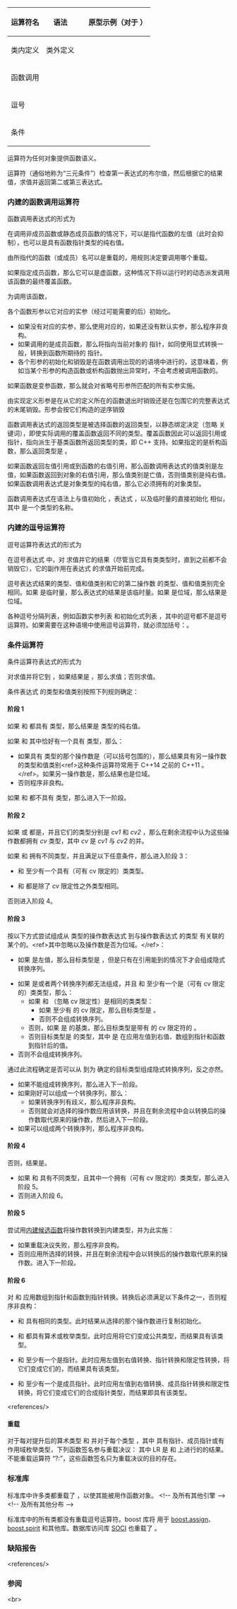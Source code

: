 {{title|其他运算符}}
{{cpp/language/expressions/navbar}}
{|class="wikitable" style="font-size: 85%;"
|-
!rowspan="2"|{{nbsp}}运算符名{{nbsp}}
!rowspan="2"|语法
!rowspan="2"|{{nbsp}}{{rlp|operators|可重载}}{{nbsp}}
!colspan="2"|原型示例（对于 {{c/core|class T}}）
|-
!类内定义
!类外定义
|-
|函数调用
|{{tt|a(a1, a2)}}
|{{yes}}
|{{c|R T::operator()(Arg1 &amp;a1, Arg2 &amp;a2, ...);}}
|{{n/a}}
|-
|逗号
|{{tt|a, b}}
|{{yes}}
|{{c|T2&amp; T::operator,(T2 &amp;b);}}
|{{c|T2&amp; operator,(const T &amp;a, T2 &amp;b);}}
|-
|条件
|{{tt|a ? b : c}}
|{{no}}
|{{n/a}}
|{{n/a}}
|}

{{i|函数调用}}运算符为任何对象提供函数语义。

{{i|条件}}运算符（通俗地称为“三元条件”）检查第一表达式的布尔值，然后根据它的结果值，求值并返回第二或第三表达式。

===内建的函数调用运算符===
函数调用表达式的形式为
{{sdsc begin}}
{{sdsc|{{spar sep|函数}}{{ttb|(}}{{spar|实参1}}{{ttb|,}} {{spar|实参2}}{{ttb|,}} {{spar|实参3}}{{ttb|,}}... {{ttb|)}}}} 
{{sdsc end}}

{{par begin}}
{{par|{{spar sep|函数}}|具有函数或函数指针类型的表达式}}
{{par|{{spar|实参1}}{{ttb|,}} {{spar|实参2}}{{ttb|,}} {{spar|实参3}}{{ttb|,}}...|可以为空的任意表达式{{rev inl|since=c++11|或{{rlp|initialization|花括号包围的初始化器列表}}}}的列表，但为避免歧义顶层不能出现逗号运算符}}
{{par end}}

在调用非成员函数或静态成员函数的情况下，{{spar sep|函数}}可以是指代函数的左值（此时会抑制{{rlps|implicit conversion#函数到指针转换}}），也可以是具有函数指针类型的纯右值。

由{{spar sep|函数}}所指代的函数（或成员）名可以是重载的，用{{rlp|overload resolution|重载决议}}规则决定要调用哪个重载。

如果{{spar sep|函数}}指定成员函数，那么它可以是虚函数，这种情况下将以运行时的动态派发调用该函数的最终覆盖函数。

为调用该函数，
{{rrev multi|until1=c++17|rev1=
以任意顺序对{{spar sep|函数}}和作为实参所提供的所有表达式{{spar|实参1}}、{{spar|实参2}}、{{spar sep|实参3}}等进行求值，它们互相是{{rlp|eval order|无顺序的}}。
|rev2=
{{spar sep|函数}}按顺序早于表达式{{spar|实参1}}、{{spar|实参2}}、{{spar sep|实参3}}以及各{{rlp|default arguments|默认实参}}（如果存在）。以任意顺序求值各实参表达式，它们互相是{{rlp|eval order|顺序不确定的}}。
}}

各个函数形参以它对应的实参（经过可能需要的{{rlp|implicit conversion|隐式转换}}后）初始化。
* 如果没有对应的实参，那么使用对应的{{rlp|default arguments|默认实参}}，如果还没有默认实参，那么程序非良构。
* 如果调用的是成员函数，那么将指向当前对象的 {{c|this}} 指针，如同使用显式转换一般，转换到函数所期待的 {{c|this}} 指针。
* 各个形参的初始化和销毁是在函数调用出现的{{rlps|expressions#完整表达式}}的语境中进行的，这意味着，例如当某个形参的构造函数或析构函数抛出异常时，不会考虑被调用函数的{{rlp|try#函数 try 块|函数 {{c/core|try}} 块}}。

如果函数是变参函数，那么就会对省略号形参所匹配的所有实参实施{{rlp|variadic arguments#默认转换|默认实参提升}}。

由实现定义形参是在从它的定义所在的函数退出时销毁还是在包围它的完整表达式的末尾销毁。形参会按它们构造的逆序销毁

函数调用表达式的返回类型是被选择函数的返回类型，以静态绑定决定（忽略 {{c/core|virtual}} 关键词），即使实际调用的覆盖函数返回不同的类型。覆盖函数因此可以返回引用或指针，指向派生于基类函数所返回类型的类，即 C++ 支持{{enwiki|Covariant return type|协变返回类型}}。如果{{spar sep|函数}}指定的是析构函数，那么返回类型是 {{c/core|void}}。

{{rrev|since=c++17|
当一个类类型 {{tt|X}} 的对象被传递给函数，或从函数被返回时，如果 {{tt|X}} 的每个复制构造函数、移动构造函数和析构函数都是平凡或被弃置的，并且 {{tt|X}} 拥有至少一个未被弃置的复制或移动构造函数，那么实现可以创建保有函数形参或结果对象的临时对象。

临时对象分别从函数实参或返回值构造，而函数的形参或返回对象的初始化，如同使用未被弃置的平凡构造函数对临时对象进行复制一样进行（即使该构造函数无法访问，或进行对象的复制或移动时的重载决议不会选择它）。

这样小的类类型（如 {{lc|std::complex}} 或 {{tt|std::span}}）就可以在寄存器中传递给函数或从函数返回。
}}

如果函数返回左值引用或到函数的右值引用，那么函数调用表达式的值类别是左值，如果函数返回到对象的右值引用，那么值类别是亡值，否则值类别是纯右值。如果函数调用表达式是对象类型的纯右值，那么它必须拥有{{rlp|type#不完整类型|完整}}的对象类型{{rev inl|since=c++11|，除非用作 {{rlpt|decltype}} 的操作数，或用作作为 {{c/core|decltype}} 操作数的[[#内建的逗号运算符|内建逗号运算符]]的右操作数}}。

{{rrev|since=c++26|
当被调用的函数正常退出时，会{{rlps|contracts#依次求值}}该函数的所有{{rlps|function#后条件断言}}。如果实现引入{{rlp|lifetime#临时对象的生存期|临时对象}}来持有结果值，那么对于每个后条件断言的求值 {{tt|E}}：
* {{tt|E}} 对于那些临时对象和结果对象的初始化都是{{rlp|eval order|顺序不确定的}}。
* {{tt|E}} {{rlp|eval order|按顺序早于}}任何函数形参的销毁。
}}

函数调用表达式在语法上与值初始化 {{c|T()}}，{{rlp|explicit cast|函数风格转换}}表达式 {{c|T(A1)}}，以及临时量的直接初始化 {{c|T(A1, A2, A3, ...)}} 相似，其中 {{tt|T}} 是一个类型的名称。

{{example
|code=
#include &lt;cstdio&gt;

struct S
{
    int f1(double d)
    {
        return printf("%f \n", d); // 变参函数调用
    }
    
    int f2()
    {
        return f1(7); // 成员函数调用，同 this-&gt;f1()
                      // 整数形参会转换到 double
    }
};

void f()
{
    puts("函数已调用"); // 函数调用
}

int main()
{
    f();    // 函数调用
    S s;
    s.f2(); // 成员函数调用
}
|output=
函数已调用
7.000000 
}}

===内建的逗号运算符===
逗号运算符表达式的形式为
{{sdsc begin}}
{{sdsc|{{spar|表达式1}} {{ttb|,}} {{spar|表达式2}}}} 
{{sdsc end}}

在逗号表达式 {{c|E1, E2}} 中，对 {{c|E1}} 求值并{{rlp|expressions#弃值表达式|舍弃}}它的结果（尽管当它具有类类型时，直到{{rlp|lifetime#临时对象的生存期|包含它的全表达式的结尾}}之前都不会销毁它），它的副作用在表达式 {{tt|E2}} 的求值开始前完成{{rev inl|until=c++17|（注意，用户定义的 {{tt|operator,}} 不能保证定序）}}。

逗号表达式结果的类型、值和值类别和它的第二操作数 {{c|E2}} 的类型、值和值类别完全相同。如果 {{c|E2}} 是临时量{{rev inl|since=c++17|表达式}}，那么表达式的结果是该临时量{{rev inl|since=c++17|表达式}}。如果 {{c|E2}} 是位域，那么结果是位域。

各种逗号分隔列表，例如函数实参列表 {{c|f(a, b, c)}} 和初始化式列表 {{c|1=int a[] = {1, 2, 3} }}，其中的逗号都不是逗号运算符。如果需要在这种语境中使用逗号运算符，就必须加括号：{{c|f(a, (n++, n + b), c)}}。

{{rrev multi
|since1=c++20|rev1=
以无括号的逗号表达式作为{{rlp|operator member access#内建的下标运算符|下标运算符}}的第二（右）操作数是被弃用的。

例如，{{c|a[b, c]}} 被弃用而 {{c|a[(b, c)]}} 未被弃用。
|since2=c++23|rev2=
无括号的逗号表达式不能作为{{rlp|operator member access#内建的下标运算符|下标运算符}}的第二（右）参数。例如 {{c|a[b, c]}} 要么非良构，要么等价于 {{c|a.operator[](b, c)}}。

为将逗号表达式用作下标需要括号，例如 {{c|a[(b, c)]}}。
}}

{{example
|code=
#include &lt;iostream&gt;

int main()
{
    // 逗号通常用于在语言的文法仅允许一个表达式之处执行多个表达式
    
    // * 在 for 循环的第三部分中
    for (int i = 0, j = 10; i &lt;= j; ++i, --j)
    //            ^ 列表分隔符           ^ 逗号运算符
        std::cout &lt;&lt; "i = " &lt;&lt; i &lt;&lt; " j = " &lt;&lt; j &lt;&lt; '\n';
    
    // * 在返回语句中
    // return log("an error!"), -1;
    
    // * 在初始化式表达式中
    // MyClass(const Arg&amp; arg)
    // : member{ throws_if_bad(arg), arg }
    
    // 等等。
    
    // 逗号运算符可以串联；最后一个（最右侧）表达式的结果是整个串联的结果：
    int n = 1;
    int m = (++n, std::cout &lt;&lt; "n = " &lt;&lt; n &lt;&lt; '\n', ++n, 2 * n);
    
    // m 现在是 6
    std::cout &lt;&lt; "m = " &lt;&lt; (++m, m) &lt;&lt; '\n';
}
|output=
i = 0 j = 10
i = 1 j = 9
i = 2 j = 8
i = 3 j = 7
i = 4 j = 6
i = 5 j = 5
n = 2
m = 7
}}

===条件运算符===
条件运算符表达式的形式为
{{sdsc begin}}
{{sdsc|{{spar|表达式1}} {{ttb|?}} {{spar|表达式2}} {{ttb|:}} {{spar|表达式3}}}} 
{{sdsc end}}

对{{spar sep|表达式1}}求值并将它{{rlp|implicit conversion|按语境转换}}到 {{c/core|bool}}，如果结果是 {{c|true}}，那么求值{{spar|表达式2}}；否则求值{{spar|表达式3}}。

条件表达式 {{c|E1 ? E2 : E3}} 的类型和值类别按照下列规则确定：

====阶段 1====
如果 {{c|E2}} 和 {{c|E3}} 都具有 {{c/core|void}} 类型，那么结果是 {{c/core|void}} 类型的纯右值。

如果 {{c|E2}} 和 {{c|E3}} 其中恰好有一个具有 {{c/core|void}} 类型，那么：
* 如果具有 {{c/core|void}} 类型的那个操作数是（可以括号包围的）{{rlp|throw|{{c/core|throw}} 表达式}}，那么结果具有另一操作数的类型和值类别&lt;ref&gt;这种条件运算符常用于 C++14 之前的 C++11 {{rlp|constexpr|constexpr 编程}}。&lt;/ref&gt;。如果另一操作数是{{rlp|bit field|位域}}，那么结果也是位域。
* 否则程序非良构。

如果 {{c|E2}} 和 {{c|E3}} 都不具有 {{c/core|void}} 类型，那么进入下一阶段。

{{source|1=
2 + 2 == 4 ? throw 123 : throw 456; // 结果具有 “void” 类型

2 + 2 != 4 ? "OK" : throw "error";  // 结果具有 “const char[3]” 类型
                                    // 即使始终会抛出异常
}}

====阶段 2====
如果 {{c|E2}} 或 {{c|E3}} 都是{{rev inl|until=c++11|左值位域}}{{rev inl|since=c++11|值类别相同的泛左值位域}}，并且它们的类型分别是 ''cv1'' {{tt|T}} 和 ''cv2'' {{tt|T}}，那么在剩余流程中认为这些操作数都拥有 ''cv'' {{tt|T}} 类型，其中 ''cv'' 是 ''cv1'' 与 ''cv2'' 的并。

如果 {{c|E2}} 和 {{c|E3}} 拥有不同类型，并且满足以下任意条件，那么进入阶段 3：
* {{c|E2}} 和 {{c|E3}} 至少有一个具有（可有 cv 限定的）类类型。
* {{c|E2}} 和 {{c|E3}} 都是除了 cv 限定性之外类型相同{{rev inl|until=c++11|的左值}}{{rev inl|since=c++11|且值类别也相同的泛左值}}。

否则进入阶段 4。

====阶段 3====
按以下方式尝试组成从 {{tt|TX}} 类型的操作数表达式 {{c|X}} 到与操作数表达式 {{c|Y}} 的类型 {{tt|TY}} 有关联的某个{{i|目标类型}}的{{rlp|implicit conversion|隐式转换序列}}。&lt;ref&gt;其中忽略{{rlp|access|成员访问}}{{rev inl|since=c++11|，或转换函数是否被弃置，}}以及操作数是否为位域。&lt;/ref&gt;：
* 如果 {{c|Y}} 是左值，那么目标类型是 {{tt|TY&amp;}}，但是只有在引用能{{rlps|reference initialization#直接绑定}}到{{rev inl|until=c++11|左值}}{{rev inl|since=c++11|泛左值}}的情况下才会组成隐式转换序列。
{{rrev|since=c++11|
* 如果 {{c|Y}} 是亡值，那么目标类型是 {{tt|TY&amp;&amp;}}，但是只有在引用能直接绑定的情况下才会组成隐式转换序列。
}}
* 如果 {{c|Y}} 是{{rev inl|until=c++11|右值}}{{rev inl|since=c++11|纯右值}}或者两个转换序列都无法组成，并且 {{tt|TX}} 和 {{tt|TY}} 至少有一个是（可有 cv 限定的）类类型，那么：
** 如果 {{tt|TX}} 和 {{tt|TY}}（忽略 cv 限定性）是相同的类类型：
*** 如果 {{tt|TY}} 至少有 {{tt|TX}} 的 cv 限定，那么目标类型是 {{tt|TY}}。
*** 否则不会组成转换序列。
** 否则，如果 {{tt|TY}} 是 {{tt|TX}} 的基类，那么目标类型是带有 {{tt|TX}} 的 cv 限定符的 {{tt|TY}}。
** 否则目标类型是 {{c|Z}} 的类型，其中 {{c|Z}} 是 {{c|Y}} 在应用左值到右值、数组到指针和函数到指针{{rlp|implicit conversion|标准转换}}后的值。
* 否则不会组成转换序列。

通过此流程确定是否可以从 {{c|E2}} 到为 {{c|E3}} 确定的目标类型组成隐式转换序列，反之亦然。
* 如果不能组成转换序列，那么进入下一阶段。
* 如果刚好可以组成一个转换序列，那么：
** 如果转换序列有歧义，那么程序非良构。
** 否则就会对选择的操作数应用该转换，并且在剩余流程中会以转换后的操作数取代原来的操作数，然后进入下一阶段。
* 如果可以组成两个转换序列，那么程序非良构。

{{source|1=
struct A {};

struct B : A {};

using T = const B;

A a = true ? A() : T(); // Y = A(), TY = A, X = T(), TX = const B. 目标类型 = const A
}}

====阶段 4====
{{rev begin}}
{{rev|until=c++11|
如果 {{c|E2}} 和 {{c|E3}} 是同类型的左值，那么结果是具有该类型的左值。如果 {{c|E2}} 和 {{c|E3}} 至少有一个是位域，那么结果是位域。
}}
{{rev|since=c++11|
如果 {{c|E2}} 和 {{c|E3}} 是同类型和同值类别的泛左值，那么结果具有相同的类型和值类别。如果 {{c|E2}} 和 {{c|E3}} 至少有一个是位域，那么结果是位域。
}}
{{rev end}}

否则，结果是{{rev inl|until=c++11|右值}}{{rev inl|since=c++11|纯右值}}。
* 如果 {{c|E2}} 和 {{c|E3}} 具有不同类型，且其中一个拥有（可有 cv 限定的）类类型，那么进入阶段 5。
* 否则进入阶段 6。

====阶段 5====
尝试用[[#重载|内建候选函数]]将操作数转换到内建类型，并为此实施{{rlp|overload resolution|重载决议}}：
* 如果重载决议失败，那么程序非良构。
* 否则应用所选择的转换，并且在剩余流程中会以转换后的操作数取代原来的操作数。进入下一阶段。

====阶段 6====
对 {{c|E2}} 和 {{c|E3}} 应用数组到指针和函数到指针转换。转换后必须满足以下条件之一，否则程序非良构：
* {{c|E2}} 和 {{c|E3}} 具有相同的类型。此时结果从选择的那个操作数进行复制初始化。
* {{c|E2}} 和 {{c|E3}} 都具有算术或枚举类型。此时应用{{rlp|usual arithmetic conversions|一般算术转换}}将它们变成公共类型，而结果具有该类型。
* {{c|E2}} 和 {{c|E3}} 至少有一个是指针。此时应用左值到右值转换、指针转换{{rev inl|since=c++17|、函数指针转换}}和限定性转换，将它们变成它们的{{rlps|pointer#合成指针类型}}，而结果具有该类型。
* {{c|E2}} 和 {{c|E3}} 至少有一个是成员指针。此时应用左值到右值转换、成员指针转换{{rev inl|since=c++17|、函数指针转换}}和限定性转换，将它们变成它们的合成指针类型，而结果即具有该类型。
{{rrev|since=c++11|
* {{c|E2}} 和 {{c|E3}} 都是空指针常量，且其中至少有一个具有 {{lc|std::nullptr_t}} 类型。此时结果类型是 {{lc|std::nullptr_t}}。
}}

{{source|1=
int* intPtr;

using Mixed = decltype(true ? nullptr : intPtr);

static_assert(std::is_same_v&lt;Mixed, int*&gt;); // nullptr 变为 int*

struct A
{
    int* m_ptr;
} a;

int* A::* memPtr = &amp;A::m_ptr; // memPtr 是指向 A 的成员 m_ptr 的成员指针

// memPtr 使 nullptr 成为指向 A 的成员 m_ptr 的成员指针类型
static_assert(std::is_same_v&lt;decltype(false ? memPtr : nullptr), int*A::*&gt;);

// a.*memPtr 现在恰为指向 int 的指针，nullptr 也变为指向 int 的指针
static_assert(std::is_same_v&lt;decltype(false ? a.*memPtr : nullptr), int*&gt;);
}}

&lt;references/&gt;

{{rrev|since=c++11|
条件运算符的返回类型也能作为二元类型特性 {{lc|std::common_type}} 访问。
}}

====重载====
对于每对提升后的算术类型 {{tt|L}} 和 {{tt|R}} 并对于每个类型 {{tt|P}}，其中 {{tt|P}} 具有指针、成员指针或有作用域枚举类型，下列函数签名参与重载决议：
{{dcl begin}}
{{dcl|LR operator?:(bool, L, R);}}
{{dcl|P operator?:(bool, P, P);}}
{{dcl end}}
其中 LR 是 {{tt|L}} 和 {{tt|R}} 上进行的{{rlp|operator arithmetic|一般算术转换}}的结果。不能重载运算符 “?:”，这些函数签名只为重载决议的目的存在。

{{example
|code=
#include &lt;iostream&gt;
#include &lt;string&gt;

struct Node
{
    Node* next;
    int data;
    
    // 深复制的复制构造函数
    Node(const Node&amp; other)
      : next(other.next ? new Node(*other.next) : NULL)
      , data(other.data)
    {}
    
    Node(int d) : next(NULL), data(d) {}
    
    ~Node() { delete next ; }
};

int main()
{   
    // 简单的右值示例
    int n = 1 &gt; 2 ? 10 : 11; // 1 &gt; 2 为 false，所以 n = 11
    
    // 简单的左值示例
    int m = 10;
    (n == m ? n : m) = 7; // n == m 为 false，所以 m = 7
    
    // 输出结果
    std::cout &lt;&lt; "n = " &lt;&lt; n &lt;&lt; "\nm = " &lt;&lt; m;
}
|output=
n = 11
m = 7
}}

===标准库===
标准库中许多类都重载了 {{tt|operator()}}，以使其能被用作函数对象。
{{dsc begin}}
{{dsc inc|cpp/memory/default_delete/dsc operator()}}
{{dsc inc|cpp/utility/functional/plus/dsc operator()}}
{{dsc inc|cpp/utility/functional/minus/dsc operator()}}
{{dsc inc|cpp/utility/functional/multiplies/dsc operator()}}
{{dsc inc|cpp/utility/functional/divides/dsc operator()}}
{{dsc inc|cpp/utility/functional/modulus/dsc operator()}}
{{dsc inc|cpp/utility/functional/negate/dsc operator()}}
{{dsc inc|cpp/utility/functional/equal_to/dsc operator()}}
{{dsc inc|cpp/utility/functional/not_equal_to/dsc operator()}}
{{dsc inc|cpp/utility/functional/greater/dsc operator()}}
{{dsc inc|cpp/utility/functional/less/dsc operator()}}
{{dsc inc|cpp/utility/functional/greater_equal/dsc operator()}}
{{dsc inc|cpp/utility/functional/less_equal/dsc operator()}}
{{dsc inc|cpp/utility/functional/logical_and/dsc operator()}}
{{dsc inc|cpp/utility/functional/logical_or/dsc operator()}}
{{dsc inc|cpp/utility/functional/logical_not/dsc operator()}}
{{dsc inc|cpp/utility/functional/bit_and/dsc operator()}}
{{dsc inc|cpp/utility/functional/bit_or/dsc operator()}}
{{dsc inc|cpp/utility/functional/bit_xor/dsc operator()}}
{{dsc inc|cpp/utility/functional/unary_negate/dsc operator()}}
{{dsc inc|cpp/utility/functional/binary_negate/dsc operator()}}
{{dsc inc|cpp/utility/functional/reference_wrapper/dsc operator()}}
{{dsc inc|cpp/utility/functional/function/dsc operator()}}
{{dsc inc|cpp/utility/functional/move_only_function/dsc operator()}}
{{dsc inc|cpp/utility/functional/copyable_function/dsc operator()}}
{{dsc inc|cpp/coroutine/coroutine_handle/dsc operator()}}
{{dsc inc|cpp/locale/locale/dsc operator()}}
{{dsc inc|cpp/container/value_compare/dsc operator()|map}}
{{dsc inc|cpp/container/value_compare/dsc operator()|multimap}}
{{dsc inc|cpp/thread/packaged_task/dsc operator()}}
{{dsc inc|cpp/numeric/random/engine/dsc operator()|linear_congruential_engine}}&lt;!-- 及所有其他引擎 --&gt;
{{dsc inc|cpp/numeric/random/distribution/dsc operator()|uniform_int_distribution}}&lt;!-- 及所有其他分布 --&gt;
{{dsc end}}

标准库中的所有类都没有重载逗号运算符。boost 库将 {{tt|operator,}} 用于 [https://www.boost.org/doc/libs/release/libs/assign/doc/index.html#intro boost.assign]、[https://www.boost.org/doc/libs/release/libs/spirit/doc/html/index.html boost.spirit] 和其他库。数据库访问库 [http://soci.sourceforge.net/doc.html SOCI] 也重载了 {{tt|operator,}}。

===缺陷报告===
{{dr list begin}}
{{dr list item|wg=cwg|dr=446|std=C++98|before=未指明条件运算符中发生的左值到右值转换是否会创建临时量|after=返回类右值时总会创建}}
{{dr list item|wg=cwg|dr=462|std=C++98|before=如果逗号运算符的第二个操作数是临时量，那么它的生存期在&lt;br&gt;该逗号表达式的结果被绑定到某个引用时未指明是否会延长|after=此时该逗号表达式会返回那个&lt;br&gt;临时量（也就是说生存期会延长）}}
{{dr list item|wg=cwg|dr=587|std=C++98|before=当条件运算符的第二和第三操作数是只有 cv 限定不同的相同类型的左值时，&lt;br&gt;该条件表达式的结果在这两个操作数具有类类型时是左值，否则是右值|after=此时结果（不管操作数是否&lt;br&gt;具有类类型）总会是左值}}
{{dr list item|wg=cwg|dr=1029|std=C++98|before=未指明析构函数调用表达式的返回类型|after=指定为 {{c/core|void}}}}
{{dr list item|wg=cwg|dr=1550|std=C++98|before=当另一操作数不是 {{c/core|void}} 时条件表达式中不能有括号的 throw 表达式|after=接受有括号的 throw 表达式}}
{{dr list item|wg=cwg|dr=1560|std=C++98|before=条件运算符的 {{c/core|void}} 操作数导致另一操作数上&lt;br&gt;无理由的左值到右值转换，始终产生右值|after=带 {{c/core|void}} 的条件表达式可以是左值}}
{{dr list item|wg=cwg|dr=1642|std=C++98|before=函数调用表达式中的{{spar sep|函数}}可以是函数指针左值|after=已禁止}}
{{dr list item|wg=cwg|dr=1805|std=C++98|before=在为隐式转换序列确定目标类型时从 {{c|Y}} 到 {{c|Z}} 的转换方式不明确|after=使之明确}}
{{dr list item|wg=cwg|dr=1895|std=C++98&lt;br&gt;C++11|before=不明确弃置（C++11）或不可访问（C++98）的转换函数是否会&lt;br&gt;阻止条件表达式的转换，且未考虑从基类到派生类纯右值的转换&lt;!-- 或总结于 https://github.com/llvm-mirror/clang/blob/0d385d/test/SemaCXX/conditional-expr.cpp#L115 “对于右值，层级优先于其他转换” --&gt;|after=与重载决议相似的方式处理}}
{{dr list item|wg=cwg|dr=1932|std=C++98|before=条件表达式中缺失同类型位域|after=以底层类型处理}}
{{dr list item|wg=cwg|dr=2226|std=C++11|before=在决定条件运算符另一操作数的目标类型时无法在它是左值时将引用绑定到亡值|after=可以绑定}}
{{dr list item|wg=cwg|dr=2283|std=C++17|before={{stddoc|P0135R1}} 意外移除了函数调用运算符的类型完整性要求|after=恢复该要求}}
{{dr list item|wg=cwg|dr=2321|std=C++11|before=在决定条件运算符另一操作数的目标类型时无法将&lt;br&gt;派生类类型转换到具有更少 cv 限定的基类类型|after=可以转换到具有派生类操作数&lt;br&gt;的 cv 限定的基类类型}}
{{dr list item|wg=cwg|dr=2715|std=C++98|before=形参的初始化和销毁在调用方的语境中进行，但调用方不一定存在&lt;ref&gt;例如函数可以在命名空间作用域变量的初始化器中被调用，此时该语境中就没有“调用方”。&lt;/ref&gt;|after=在外围完整表达式的语境中进行}}
{{dr list item|wg=cwg|dr=2850|std=C++98|before=形参的销毁顺序不明确|after=使之明确}}
{{dr list item|wg=cwg|dr=2865|std=C++98|before=即使 {{tt|TX}} 和 {{tt|TY}} 是相同的类类型且 {{tt|TX}} 比 {{tt|TY}} 具有更多的&lt;br&gt;cv 限定，依然也可以从纯右值 {{c|Y}} 组成隐式转换序列|after=此时不会组成转换序列}}
{{dr list item|wg=cwg|dr=2906|std=C++98|before=在条件运算符的结果是右值的情况下会无条件应用左值到右值转换|after=只会在特定情况下应用}}
{{dr list end}}
&lt;references/&gt;

===参阅===
{{rlp|operator precedence|运算符优先级}}&lt;br&gt;
{{rlp|operators|运算符重载}}

{{cpp/language/operators}}

{{dsc begin}}
{{dsc see c|c/language/operator other|其他运算符|nomono=true}}
{{dsc end}}

{{langlinks|de|en|es|fr|it|ja|pt|ru}}
